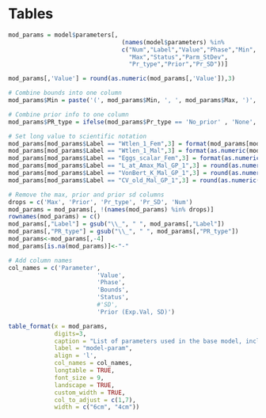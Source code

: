 \clearpage
# Tables

<!-- ======================================================= -->
<!-- ***************     Fishery Dep/Ind Data  ***************** --> 
<!-- ======================================================= -->

\include{tex_tables/percent_pos_NSlog.tex}
\include{tex_tables/model_selection_NSlog.tex}

\include{tex_tables/percent_pos_ORBS.tex}
\include{tex_tables/model_selection_ORBS.tex}

\include{tex_tables/model_selection_AtSea.tex}

\include{tex_tables/percent_pos_MRHnL.tex}
\include{tex_tables/model_selection_MRHnL.tex}

<!-- ======================================================= -->
<!-- ***************     Biology   ************************* --> 
<!-- ======================================================= -->

\include{tex_tables/age-error-models.tex}
\include{tex_tables/age-error-models2.tex}
\include{tex_tables/age-error-models3.tex}

\include{tex_tables/bio-fxn-maturity.tex}


\newpage


<!-- ======================================================= -->
<!-- ***********   Model Parameters     ******************** --> 
<!-- ======================================================= -->

```r

mod_params = model$parameters[,
                                (names(model$parameters) %in%
                                c("Num","Label","Value","Phase","Min",
                                  "Max","Status","Parm_StDev",
                                  "Pr_type","Prior","Pr_SD"))] 

mod_params[,'Value'] = round(as.numeric(mod_params[,'Value']),3)                                 

# Combine bounds into one column
mod_params$Min = paste('(', mod_params$Min, ', ', mod_params$Max, ')', sep='')

# Combine prior info to one column
mod_params$PR_type = ifelse(mod_params$Pr_type == 'No_prior' , 'None', paste(mod_params$Pr_type,' (', mod_params$Prior,  ', ', mod_params$Pr_SD, ')', sep = ''))

# Set long value to scientific notation
mod_params[mod_params$Label == "Wtlen_1_Fem",3] = format(mod_params[mod_params$Label == "Wtlen_1_Fem",3], scientific = TRUE)
mod_params[mod_params$Label == "Wtlen_1_Mal",3] = format(as.numeric(mod_params[mod_params$Label == "Wtlen_1_Mal",3]), scientific = TRUE)
mod_params[mod_params$Label == "Eggs_scalar_Fem",3] = format(as.numeric(mod_params[mod_params$Label == "Eggs_scalar_Fem",3]), scientific = TRUE)
mod_params[mod_params$Label == "L_at_Amax_Mal_GP_1",3] = round(as.numeric(mod_params[mod_params$Label == "L_at_Amax_Mal_GP_1",3]), 4)
mod_params[mod_params$Label == "VonBert_K_Mal_GP_1",3] = round(as.numeric(mod_params[mod_params$Label == "VonBert_K_Mal_GP_1",3]), 3)
mod_params[mod_params$Label == "CV_old_Mal_GP_1",3] = round(as.numeric(mod_params[mod_params$Label == "CV_old_Mal_GP_1",3]), 3)

# Remove the max, prior and prior sd columns
drops = c('Max', 'Prior', 'Pr_type', 'Pr_SD', 'Num')
mod_params = mod_params[, !(names(mod_params) %in% drops)]
rownames(mod_params) = c()
mod_params[,"Label"] = gsub("\\_", " ", mod_params[,"Label"])
mod_params[,"PR_type"] = gsub("\\_", " ", mod_params[,"PR_type"])
mod_params<-mod_params[,-4]
mod_params[is.na(mod_params)]<-"-"

# Add column names
col_names = c('Parameter',
                         'Value',
                         'Phase',
                         'Bounds',
                         'Status',
                         #'SD',
                         'Prior (Exp.Val, SD)')

table_format(x = mod_params,
             digits=3,
             caption = "List of parameters used in the base model, including estimated values and standard deviations (SD), bounds (minimum and maximum), estimation phase (negative values not estimated), status (indicates if parameters are near bounds), and prior type information (mean and SD).",
             label = "model-param",
             align = 'l',
             col_names = col_names,
             longtable = TRUE,
             font_size = 9,
             landscape = TRUE,
             custom_width = TRUE,
             col_to_adjust = c(1,7), 
             width = c("6cm", "4cm"))                         

```

\newpage

<!-- ======================================================= -->
<!-- ***********    Like Contributions  ******************** --> 
<!-- ======================================================= -->

\include{tex_tables/likelihoods.tex}


<!-- ======================================================= -->
<!-- ***********    Reference Point table  ******************** --> 
<!-- ======================================================= -->

\include{tex_tables/e_ReferencePoints_ES.tex}

\newpage


<!-- ======================================================= -->
<!-- ***********       Time Series      ******************** --> 
<!-- ======================================================= -->

\include{tex_tables/TimeSeries.tex}

\newpage


<!-- ======================================================= -->
<!-- ****************     Sensitivities      *************** --> 
<!-- ======================================================= -->

\include{tex_tables/data_sensis_q.tex}

\include{tex_tables/data_sensis_other.tex}

\include{tex_tables/modspec_sensis.tex}

<!-- ======================================================= -->
<!-- ***********       Retrospectives      ***************** --> 
<!-- ======================================================= -->

\include{tex_tables/RetroMohnsrho.tex}

<!-- ======================================================= -->
<!-- ****************  Reference Points  ******************* --> 
<!-- ======================================================= -->


\include{tex_tables/project.tex}

\newpage

\include{tex_tables/decision_table.tex}

\clearpage

